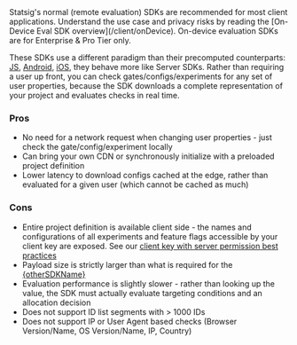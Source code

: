 <Info>
  Statsig's normal (remote evaluation) SDKs are recommended for most client applications. Understand the use case and privacy risks by reading the [On-Device Eval SDK overview](/client/onDevice). On-device evaluation SDKs are for Enterprise & Pro Tier only.
</Info>

These SDKs use a different paradigm than their precomputed counterparts: [JS](/client/javascript-sdk), [Android](/client/Android), [iOS](/client/iosClientSDK), they behave more like Server SDKs. Rather than requiring a user up front, you can check gates/configs/experiments for any set of user properties, because the SDK downloads a complete representation of your project and evaluates checks in real time.

### Pros
- No need for a network request when changing user properties - just check the gate/config/experiment locally
- Can bring your own CDN or synchronously initialize with a preloaded project definition
- Lower latency to download configs cached at the edge, rather than evaluated for a given user (which cannot be cached as much)

### Cons
- Entire project definition is available client side - the names and configurations of all experiments and feature flags accessible by your client key are exposed. See our [client key with server permission best practices](/sdk-keys/api-keys/#client-keys-with-server-permissions)
- Payload size is strictly larger than what is required for the [{otherSDKName}]({otherSDKLink})
- Evaluation performance is slightly slower - rather than looking up the value, the SDK must actually evaluate targeting conditions and an allocation decision
- Does not support ID list segments with > 1000 IDs
- Does not support IP or User Agent based checks (Browser Version/Name, OS Version/Name, IP, Country)

